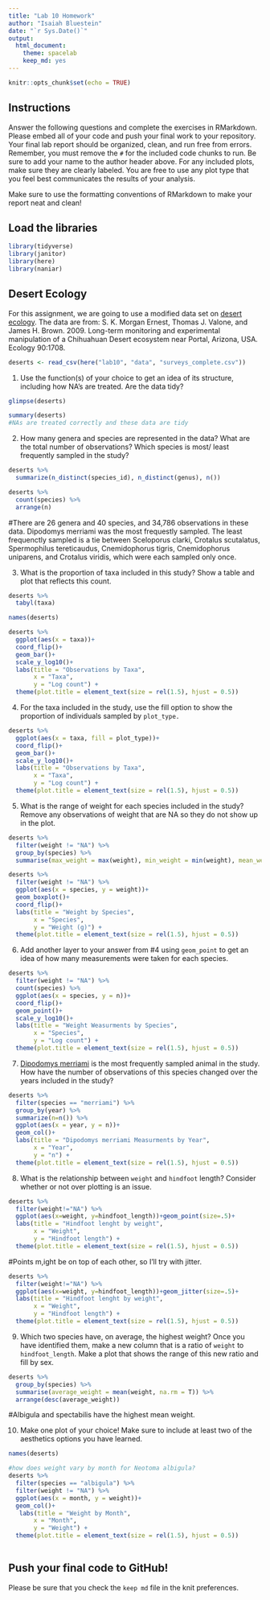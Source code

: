 ```yaml
---
title: "Lab 10 Homework"
author: "Isaiah Bluestein"
date: "`r Sys.Date()`"
output:
  html_document: 
    theme: spacelab
    keep_md: yes
---
```


```r
knitr::opts_chunk$set(echo = TRUE)

```


## Instructions
Answer the following questions and complete the exercises in RMarkdown. Please embed all of your code and push your final work to your repository. Your final lab report should be organized, clean, and run free from errors. Remember, you must remove the `#` for the included code chunks to run. Be sure to add your name to the author header above. For any included plots, make sure they are clearly labeled. You are free to use any plot type that you feel best communicates the results of your analysis.  

Make sure to use the formatting conventions of RMarkdown to make your report neat and clean!  

## Load the libraries
```r
library(tidyverse)
library(janitor)
library(here)
library(naniar)
``` 

## Desert Ecology
For this assignment, we are going to use a modified data set on [desert ecology](http://esapubs.org/archive/ecol/E090/118/). The data are from: S. K. Morgan Ernest, Thomas J. Valone, and James H. Brown. 2009. Long-term monitoring and experimental manipulation of a Chihuahuan Desert ecosystem near Portal, Arizona, USA. Ecology 90:1708.
```r
deserts <- read_csv(here("lab10", "data", "surveys_complete.csv"))
```

1. Use the function(s) of your choice to get an idea of its structure, including how NA's are treated. Are the data tidy?  
```r
glimpse(deserts)

```
```r
summary(deserts)
#NAs are treated correctly and these data are tidy
```


2. How many genera and species are represented in the data? What are the total number of observations? Which species is most/ least frequently sampled in the study?
```r
deserts %>% 
  summarize(n_distinct(species_id), n_distinct(genus), n())
```
```r
deserts %>% 
  count(species) %>% 
  arrange(n)
```


#There are 26 genera and 40 species, and 34,786 observations in these data. Dipodomys merriami was the most frequestly sampled. The least frequenctly sampled is a tie between Sceloporus clarki, Crotalus scutalatus, Spermophilus tereticaudus, Cnemidophorus tigris, Cnemidophorus uniparens, and Crotalus viridis, which were each sampled only once. 

3. What is the proportion of taxa included in this study? Show a table and plot that reflects this count.
```r
deserts %>% 
  tabyl(taxa)
```
```r
names(deserts)
```

```r
deserts %>% 
  ggplot(aes(x = taxa))+
  coord_flip()+
  geom_bar()+
  scale_y_log10()+
  labs(title = "Observations by Taxa",
       x = "Taxa",
       y = "Log count") +
  theme(plot.title = element_text(size = rel(1.5), hjust = 0.5))
```


4. For the taxa included in the study, use the fill option to show the proportion of individuals sampled by `plot_type.`
```r
deserts %>% 
  ggplot(aes(x = taxa, fill = plot_type))+
  coord_flip()+
  geom_bar()+
  scale_y_log10()+
  labs(title = "Observations by Taxa",
       x = "Taxa",
       y = "Log count") +
  theme(plot.title = element_text(size = rel(1.5), hjust = 0.5))
```


5. What is the range of weight for each species included in the study? Remove any observations of weight that are NA so they do not show up in the plot.
```r
deserts %>% 
  filter(weight != "NA") %>% 
  group_by(species) %>% 
  summarise(max_weight = max(weight), min_weight = min(weight), mean_weight = mean(weight))

```

```r
deserts %>%
  filter(weight != "NA") %>%
  ggplot(aes(x = species, y = weight))+
  geom_boxplot()+
  coord_flip()+
  labs(title = "Weight by Species",
       x = "Species",
       y = "Weight (g)") +
  theme(plot.title = element_text(size = rel(1.5), hjust = 0.5))
```


6. Add another layer to your answer from #4 using `geom_point` to get an idea of how many measurements were taken for each species.


```r
deserts %>%
  filter(weight != "NA") %>% 
  count(species) %>% 
  ggplot(aes(x = species, y = n))+
  coord_flip()+
  geom_point()+
  scale_y_log10()+
  labs(title = "Weight Weasurments by Species",
       x = "Species",
       y = "Log count") +
  theme(plot.title = element_text(size = rel(1.5), hjust = 0.5))
```





7. [Dipodomys merriami](https://en.wikipedia.org/wiki/Merriam's_kangaroo_rat) is the most frequently sampled animal in the study. How have the number of observations of this species changed over the years included in the study?
```r
deserts %>% 
  filter(species == "merriami") %>% 
  group_by(year) %>% 
  summarize(n=n()) %>% 
  ggplot(aes(x = year, y = n))+
  geom_col()+
  labs(title = "Dipodomys merriami Measurments by Year",
       x = "Year",
       y = "n") +
  theme(plot.title = element_text(size = rel(1.5), hjust = 0.5))
```

8. What is the relationship between `weight` and `hindfoot` length? Consider whether or not over plotting is an issue.
```r
deserts %>% 
  filter(weight!="NA") %>% 
  ggplot(aes(x=weight, y=hindfoot_length))+geom_point(size=.5)+
  labs(title = "Hindfoot lenght by weight",
       x = "Weight",
       y = "Hindfoot length") +
  theme(plot.title = element_text(size = rel(1.5), hjust = 0.5))
```
#Points m,ight be on top of each other, so I'll try with jitter. 
```r
deserts %>% 
  filter(weight!="NA") %>% 
  ggplot(aes(x=weight, y=hindfoot_length))+geom_jitter(size=.5)+
  labs(title = "Hindfoot lenght by weight",
       x = "Weight",
       y = "Hindfoot length") +
  theme(plot.title = element_text(size = rel(1.5), hjust = 0.5))
```



9. Which two species have, on average, the highest weight? Once you have identified them, make a new column that is a ratio of `weight` to `hindfoot_length`. Make a plot that shows the range of this new ratio and fill by sex.
```r
deserts %>% 
  group_by(species) %>% 
  summarise(average_weight = mean(weight, na.rm = T)) %>% 
  arrange(desc(average_weight))
```
#Albigula and spectabilis have the highest mean weight. 

10. Make one plot of your choice! Make sure to include at least two of the aesthetics options you have learned.
```r
names(deserts)
```
```r
#how does weight vary by month for Neotoma albigula? 
deserts %>% 
  filter(species == "albigula") %>% 
  filter(weight != "NA") %>%
  ggplot(aes(x = month, y = weight))+
  geom_col()+
   labs(title = "Weight by Month",
       x = "Month",
       y = "Weight") +
  theme(plot.title = element_text(size = rel(1.5), hjust = 0.5))
  
```

## Push your final code to GitHub!
Please be sure that you check the `keep md` file in the knit preferences. 